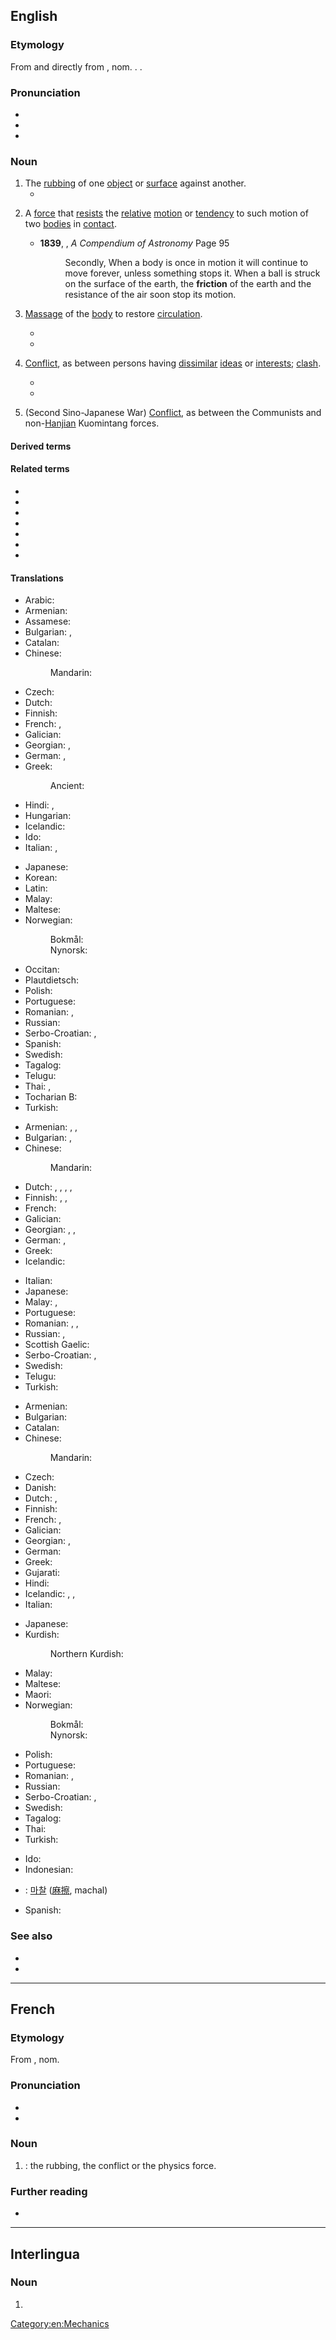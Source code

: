 ==English==
{{wikipedia|dab=friction (disambiguation)|friction}}

===Etymology===
From {{der|en|frm|friction}} and directly from {{der|en|la|frictionem}}, nom. {{m|la|frictio||a rubbing, rubbing down}}. {{doublet|en|frisson}}.

===Pronunciation===
* {{IPA|en|/ˈfɹɪkʃən̩/}}
* {{audio|en|En-us-friction.ogg|Audio (US)}}
* {{rhymes|en|ɪkʃən}}

===Noun===
{{wikipedia|friction|friction (physical force)}}
{{en-noun|-|s}}

# The [[rubbing]] of one [[object]] or [[surface]] against another.
#* {{quote-journal|en|year=2013|month=July-August|author={{w|Henry Petroski}}
|title=[http://www.americanscientist.org/issues/pub/2013/4/geothermal-energy Geothermal Energy]
|volume=101|issue=4|magazine={{w|American Scientist}}
|passage=Energy has seldom been found where we need it when we want it. Ancient nomads, wishing to ward off the evening chill and enjoy a meal around a campfire, had to collect wood and then spend time and effort coaxing the heat of '''friction''' out from between sticks to kindle a flame.}}
# {{lb|en|physics}} A [[force]] that [[resist]]s the [[relative]] [[motion]] or [[tendency]] to such motion of two [[bodies]] in [[contact]].
#* '''1839''', {{w|Denison Olmsted}}, ''A Compendium of Astronomy'' Page 95
#*: Secondly, When a body is once in motion it will continue to move forever, unless something stops it. When a ball is struck on the surface of the earth, the '''friction''' of the earth and the resistance of the air soon stop its motion.
# {{lb|en|medicine|obsolete|countable}} [[massage|Massage]] of the [[body]] to restore [[circulation]].
#* {{quote-book|en|title=Observations on Apparent Death from Drowning, Suffocation|author=James Curry|year=1792|passage=The '''frictions''' should at first be very gentle, and performed with a view to restore heat, and not to force the blood towards the heart, which in drowned persons is already too much distended with it.}}
#* {{quote-journal|en|journal=The London Medical Record|volume=1|page=5|date=7 January 1874|passage=The '''frictions''' are made at bedtime, on a limited portion of the body, and on one side only—the calf of the leg by preference, or the thigh, groin, or axilla. It is enough to continue rubbing for from three to five minutes at most.|title=Treatment of Syphilis by Mercurial Friction|author=M. Panas}}
# {{lb|en|figuratively}} [[conflict|Conflict]], as between persons having [[dissimilar]] [[ideas]] or [[interests]]; [[clash]].
#* {{quote-journal|en|date=2017-01-14|url=http://www.economist.com/news/asia/21714298-all-wrong-reasons-thailands-new-king-rejects-armys-proposed-constitution?fsrc=scn/fb/te/bl/ed/thailandsnewkingrejectsthearmysproposedconstitution|title=Thailand's new king rejects the army's proposed constitution|work=The Economist|passage=Thais have been watching for signs of '''friction''' between the armed forces and the monarchy—the country's two biggest sources of political power—since the death in October of Bhumibol Adulyadej, King Vajiralongkorn's long-reigning father.}}
#* {{quote-journal|en|date=2020 December 2|author=Andy Byford talks to Paul Clifton|title=I enjoy really big challenges...|journal=Rail|page=52|text=Once finances are stabilised, getting Crossrail finished is Byford's most obvious task. Late and over budget, it is causing unwanted headlines and '''friction''' between the London Mayor and the Department for Transport that both sides would rather live without.}}
# {{lb|en|China|historical}} (Second Sino-Japanese War) [[conflict|Conflict]], as between the Communists and non-[[Hanjian]] Kuomintang forces.

====Derived terms====
{{der3|en
|coefficient of friction
|antifriction
|frictionless
|frictional
|friction hitch
|nanofriction
|Darcy friction factor
|underfriction
|frictionally
|friction drum
|iliotibial band friction syndrome
|dynamic friction
|friction clutch
|friction match
|static friction}}

====Related terms====
* {{l|en|frictive}}
* {{l|en|frictional}}
* {{l|en|frictious}}
* {{l|en|fray}}
* {{l|en|fricative}}
* {{l|en|affricate}}
* {{l|en|dentifrice}}

====Translations====
{{trans-top|The rubbing of one object or surface against another}}
* Arabic: {{t|ar|اِحْتِكَاك|f}}
* Armenian: {{t+|hy|շփում}}
* Assamese: {{t|as|ঘঁহনি}}
* Bulgarian: {{t+|bg|търкане|n|sc=Cyrl}}, {{t+|bg|триене|n|sc=Cyrl}}
* Catalan: {{t+|ca|fricció|f}}
* Chinese:
*: Mandarin: {{t+|cmn|摩擦|tr=mócā}}
* Czech: {{t+|cs|tření|n}}
* Dutch: {{t+|nl|wrijving|f}}
* Finnish: {{t|fi|hankaus}}
* French: {{t+|fr|frottement|m}}, {{t+|fr|friction|f}}
* Galician: {{t+|gl|fricción|f}}
* Georgian: {{t|ka|ხახუნი|sc=Geor}}, {{t|ka|ხეხვა|sc=Geor}}
* German: {{t+|de|Reibung|f}}, {{t+|de|Reibung|f}}
* Greek: {{t+|el|τριβή|f}}
*: Ancient: {{t|grc|τρῖψις|f}}
* Hindi: {{t+|hi|घर्षण|sc=Deva}}, {{t+|hi|रगड़|sc=Deva}}
* Hungarian: {{t+|hu|súrlódás}}
* Icelandic: {{t|is|núningur|m}}
* Ido: {{t+|io|friciono}}
* Italian: {{t+|it|attrito|m}}, {{t+|it|frizione|f}}
{{trans-mid}}
* Japanese: {{t+|ja|摩擦|tr=まさつ, masatsu}}
* Korean: {{t+|ko|마찰}}
* Latin: {{t+|la|frictio|f}}
* Malay: {{t|ms|pergeseran}}
* Maltese: {{t|mt|frizzjoni|f}}
* Norwegian:
*: Bokmål: {{t+|nb|friksjon|m}}
*: Nynorsk: {{t|nn|friksjon|m}}
* Occitan: {{t|oc|friccion|f}}
* Plautdietsch: {{t|pdt|Riewunk|f}}
* Polish: {{t+|pl|tarcie|n}}
* Portuguese: {{t+|pt|fricção|f}}
* Romanian: {{t+|ro|frecare|m}}, {{t+|ro|fricțiune|f}}
* Russian: {{t+|ru|тре́ние|n}}
* Serbo-Croatian: {{t+|sh|trénje|n}}, {{t+|sh|frìkcija|f}}
* Spanish: {{t+|es|fricción|f}}
* Swedish: {{t+|sv|friktion|c}}
* Tagalog: {{t|tl|kiskis}}
* Telugu: {{t+|te|ఘర్షణ}}
* Thai: {{t+|th|การสี}}, {{t+|th|การเสียดสี}}
* Tocharian B: {{t|txb|kāntalñe}}
* Turkish: {{t+|tr|sürtünme}}
{{trans-bottom}}

{{trans-top|conflict}}
* Armenian: {{t|hy|տարաձայնություն}}, {{t+|hy|բախում}}, {{t+|hy|վեճ}}
* Bulgarian: {{t+|bg|търкане|n|sc=Cyrl}}, {{t+|bg|разногласие|n|sc=Cyrl}}
* Chinese:
*: Mandarin: {{t+|cmn|摩擦|tr=mócā}}
* Dutch: {{t+|nl|wrijving|f}}, {{t+|nl|frictie|f}}, {{t+|nl|onenigheid|f}}, {{t+|nl|geschil|n}}, {{t+|nl|conflict|n}}
* Finnish: {{t+|fi|erimielisyys}}, {{t+|fi|konflikti}}, {{t+|fi|kitka}}
* French: {{t+|fr|désaccord|m}}
* Galician: {{t+|gl|fricción|f}}
* Georgian: {{t|ka|ჭიდილი|sc=Geor}}, {{t|ka|უთანხმოება|sc=Geor}}, {{t|ka|კონფლიქტი|sc=Geor}}
* German: {{t|de|Reiberei|f}}, {{t+|de|Friktion|f}}
* Greek: {{t|el|προστριβές|f-p}}
* Icelandic: {{t|is|núningur|m}}
{{trans-mid}}
* Italian: {{t+|it|attrito|m}}
* Japanese: {{t+|ja|不和|tr=ふわ, fuwa}}
* Malay: {{t|ms|pergeseran}}, {{t|ms|perselisihan}}
* Portuguese: {{t+|pt|atrito|m}}
* Romanian: {{t+|ro|dezacord|n}}, {{t+|ro|neînțelegere|f}}, {{t+|ro|divergență|f}}
* Russian: {{t+|ru|тре́ния|p}}, {{t+|ru|разногласия|sc=Cyrl}}
* Scottish Gaelic: {{t|gd|eas-aonta|m}}
* Serbo-Croatian: {{t+|sh|trénje|n}}, {{t+|sh|frìkcija|f}}
* Swedish: {{t+|sv|friktion|c}}
* Telugu: {{t+|te|ఘర్షణ}}
* Turkish: {{t+|tr|sürtüşme}}
{{trans-bottom}}

{{trans-top|A force that resists the relative motion or tendency to such motion of two bodies in contact}}
* Armenian: {{t|hy|շփման ուժ}}
* Bulgarian: {{t+|bg|триене|n|sc=Cyrl}}
* Catalan: {{t+|ca|fricció|f}}
* Chinese:
*: Mandarin: {{t+|cmn|摩擦|tr=mócā}}
* Czech: {{t+|cs|tření|n}}
* Danish: {{t|da|friktion|c}}
* Dutch: {{t+|nl|wrijving|f}}, {{t+|nl|frictie|f}}
* Finnish: {{t+|fi|kitka}}
* French: {{t+|fr|friction|f}}, {{t+|fr|frottement|m}}
* Galician: {{t+|gl|fricción|f}}
* Georgian: {{t|ka|ხახუნი|sc=Geor}}, {{t|ka|ხახუნის ძალა|sc=Geor}}
* German: {{t+|de|Reibung|f}}
* Greek: {{t+|el|τριβή|f}}
* Gujarati: {{t|gu|ઘસારો}}
* Hindi: {{t+|hi|घर्षण}}
* Icelandic: {{t|is|núningskraftur|m}}, {{t|is|núningsmótstaða|f}}, {{t|is|núningur|m}}
* Italian: {{t+|it|attrito|m}}
{{trans-mid}}
* Japanese: {{t+|ja|摩擦|tr=まさつ, masatsu}}
* Kurdish:
*: Northern Kurdish: {{t+|kmr|lêkxişandin|f}}
* Malay: {{t|ms|geseran}}
* Maltese: {{t|mt|frizzjoni|f}}
* Maori: {{t|mi|waku}}
* Norwegian:
*: Bokmål: {{t+|nb|friksjon|m}}
*: Nynorsk: {{t|nn|friksjon|m}}
* Polish: {{t+|pl|tarcie|n}}
* Portuguese: {{t+|pt|atrito|m}}
* Romanian: {{t+|ro|frecare|f}}, {{t+|ro|fricțiune|f}}
* Russian: {{t|ru|си́ла тре́ния|f}}
* Serbo-Croatian: {{t+|sh|trénje|n}}, {{t+|sh|frìkcija|f}}
* Swedish: {{t+|sv|friktion|c}}
* Tagalog: {{t|tl|kiskis}}
* Thai: {{t|th|แรงเสียดทาน}}
* Turkish: {{t+|tr|sürtünme}}
{{trans-bottom}}

{{checktrans-top}}
* Ido: {{t+check|io|friciono}}
* Indonesian: {{t+check|id|gesek|alt=gesekan}}
{{trans-mid}}
* {{ttbc|ko}}: [[마찰]] ([[麻擦]], machal)
* Spanish: {{t+check|es|fricción|f}}
{{trans-bottom}}

===See also===
* {{l|en|tribology}}
* {{l|en|lubrication}}

[[Category:en:Mechanics]]

----

==French==

===Etymology===
From {{etyl|la|fr}} {{m|la|frictionem}}, nom. {{m|la|frictio||a rubbing, rubbing down}}

===Pronunciation===
* {{fr-IPA}}
* {{audio|fr|LL-Q150 (fra)-WikiLucas00-friction.wav|Audio}}

===Noun===
{{fr-noun|f}}

# {{l|en|friction}}: the rubbing, the conflict or the physics force.

===Further reading===
* {{R:TLFi}}

----

==Interlingua==

===Noun===
{{ia-noun|-}}

# {{l|en|friction}}